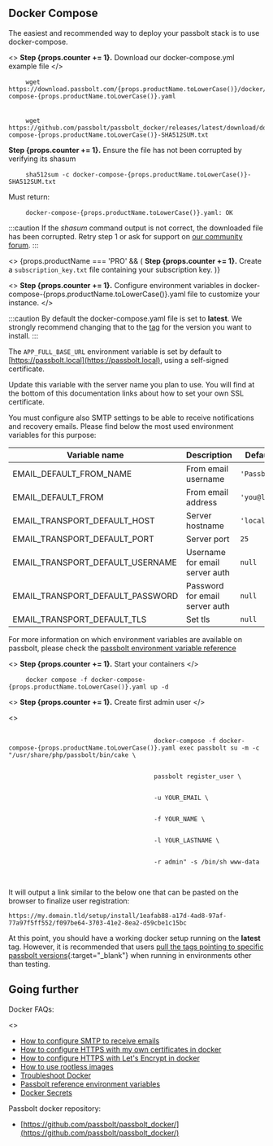
## Docker Compose

The easiest and recommended way to deploy your passbolt stack is to use docker-compose.

<>
<strong>Step {props.counter += 1}.</strong> Download our docker-compose.yml example file
</>

<pre className="prism-code language-bash">
    <code>wget https://download.passbolt.com/{props.productName.toLowerCase()}/docker/docker-compose-{props.productName.toLowerCase()}.yaml</code>
    <br />
    <code>wget https://github.com/passbolt/passbolt_docker/releases/latest/download/docker-compose-{props.productName.toLowerCase()}-SHA512SUM.txt</code>
</pre>

<strong>Step {props.counter += 1}.</strong> Ensure the file has not been corrupted by verifying its shasum

<pre className="prism-code language-bash">
    <code>sha512sum -c docker-compose-{props.productName.toLowerCase()}-SHA512SUM.txt</code>
</pre>

Must return:

<pre className="prism-code language-bash">
    <code>docker-compose-{props.productName.toLowerCase()}.yaml: OK</code>
</pre>

:::caution
If the <i>shasum</i> command output is not correct, the downloaded file has been corrupted. Retry step 1 or ask for support on <a href='https://community.passbolt.com'>our community forum</a>.
:::

<div>
    <>
    {props.productName === 'PRO' && (
         <span><strong>Step {props.counter += 1}.</strong> Create a <code>subscription_key.txt</code> file containing your subscription key.</span>
    )}
    </>
</div>

<>
    <strong>Step {props.counter += 1}.</strong> Configure environment variables in docker-compose-{props.productName.toLowerCase()}.yaml file to customize your instance.
</>

:::caution
By default the docker-compose.yaml file is set to **latest**. We strongly recommend
changing that to the [tag](https://hub.docker.com/r/passbolt/passbolt/tags) for the version you want to install.
:::

The `APP_FULL_BASE_URL` environment variable is set by default to [https://passbolt.local](https://passbolt.local), using a self-signed certificate.

Update this variable with the server name you plan to use. You will find at the bottom of this documentation links about how to set your own SSL certificate.

You must configure also SMTP settings to be able to receive notifications and recovery emails. Please find below
the most used environment variables for this purpose:

| Variable name                    | Description                    | Default value     |
|----------------------------------|--------------------------------|-------------------|
| EMAIL_DEFAULT_FROM_NAME          | From email username            | `'Passbolt'`      |
| EMAIL_DEFAULT_FROM               | From email address             | `'you@localhost'` |
| EMAIL_TRANSPORT_DEFAULT_HOST     | Server hostname                | `'localhost'`     |
| EMAIL_TRANSPORT_DEFAULT_PORT     | Server port                    | `25`              |
| EMAIL_TRANSPORT_DEFAULT_USERNAME | Username for email server auth | `null`            |
| EMAIL_TRANSPORT_DEFAULT_PASSWORD | Password for email server auth | `null`            |
| EMAIL_TRANSPORT_DEFAULT_TLS      | Set tls                        | `null`            |

For more information on which environment variables are available on passbolt, please check the [passbolt environment variable reference](/configure/environment/reference.html)

<>
    <strong>Step {props.counter += 1}.</strong> Start your containers
</>

<pre className="prism-code language-bash">
    <code>docker compose -f docker-compose-{props.productName.toLowerCase()}.yaml up -d</code>
</pre>

<>
    <strong>Step {props.counter += 1}.</strong> Create first admin user
</>

<div>
    <>
        <pre className="prism-code language-bash">
            <code>
                                        docker-compose -f docker-compose-{props.productName.toLowerCase()}.yaml exec passbolt su -m -c "/usr/share/php/passbolt/bin/cake \
                <br/>
                                        passbolt register_user \
                <br />
                                        -u YOUR_EMAIL \
                <br />
                                        -f YOUR_NAME \
                <br />
                                        -l YOUR_LASTNAME \
                <br />
                                        -r admin" -s /bin/sh www-data
            </code>
        </pre>
    </>
</div>

It will output a link similar to the below one that can be pasted on the browser to finalize user registration:

```
https://my.domain.tld/setup/install/1eafab88-a17d-4ad8-97af-77a97f5ff552/f097be64-3703-41e2-8ea2-d59cbe1c15bc
```

At this point, you should have a working docker setup running on the **latest** tag. However, it is recommended that users [pull the tags pointing to specific passbolt versions](https://hub.docker.com/r/passbolt/passbolt/tags){:target="_blank"} when running in environments other than testing.

## Going further

Docker FAQs:

<div>
    <>
    <ul>
        <li><a href={`/configure/email/setup`}>How to configure SMTP to receive emails</a></li>
        <li><a href={`/configure/https/${props.productName}/docker/manual.html`}>How to configure HTTPS with my own certificates in docker</a></li>
        <li><a href={`/configure/https/${props.productName}/docker/auto.html`}>How to configure HTTPS with Let's Encrypt in docker</a></li>
        <li><a href={`/faq/hosting/how-to-use-rootless-images`}>How to use rootless images</a></li>
        <li><a href={`/faq/hosting/troubleshoot-docker`}>Troubleshoot Docker</a></li>
        <li><a href={`/configure/environment/reference.html`}>Passbolt reference environment variables</a></li>
        <li><a href={`/faq/hosting/docker-secrets`}>Docker Secrets</a></li>
    </ul>
    </>
</div>

Passbolt docker repository:

* [https://github.com/passbolt/passbolt_docker/](https://github.com/passbolt/passbolt_docker/)
